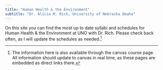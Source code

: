 ```yaml
---
title: "Human Health & the Environment"
subtitle: "Dr. Alicia M. Rich, University of Nebraska Omaha"
---
```


On this site you can find the most up to date syllabi and schedules for Human Health & the Environment at UNO with Dr. Rich. Please check back often, as I will update the schedules as needed.[^1]


[^1]: The information here is also available through the canvas course page. All information should update to canvas in real time, as these pages are embedded as direct links there.


